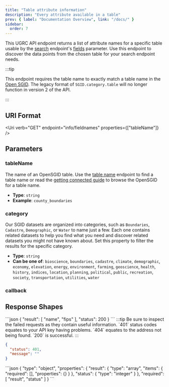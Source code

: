 ```yaml
---
title: "Table attribute information"
description: "Every attribute available in a table"
prev: { label: "Documentation Overview", link: "/docs/" }
sidebar:
  order: 7
---
```



This UGRC API endpoint returns a list of attribute names for a specific table usable by the [search](/docs/v1/endpoints/searching) endpoint's [fields](/docs/v1/endpoints/searching/#fields) parameter. Use this endpoint to discover the data points from the chosen table for your search endpoint needs.

:::tip

This endpoint requires the table name to exactly match a table name in the [Open SGID](https://gis.utah.gov/documentation/sgid/open-sgid). The legacy format of `SGID.category.table` will no longer function in version 2 of the API.

:::

## URI Format

<Uri verb="GET" endpoint="info/fieldnames" properties={["tableName"]} />

## Parameters

<Card title="Required path parameters" icon="approve-check">

### tableName

The name of an OpenSGID table. Use the [table name](/docs/v1/endpoints/feature-class-names) endpoint to find a table name or read the [getting connected guide](https://gis.utah.gov/documentation/sgid/open-sgid/) to browse the OpenSGID for a table name.

- **Type**: `string`
- **Example**: `county_boundaries`

</Card>
<Card title="Optional query string parameters" icon="setting">

### category

Our SGID datasets are organized into categories, such as `Boundaries`, `Cadastre`, `Demographic`, or `Water` to name just a few. Each one contains related datasets to help you find what you need and discover related datasets you might not have known about. Set this property to filter the results for the specific category.

- **Type**: `string`
- **Can be one of**: `bioscience`, `boundaries`, `cadastre`, `climate`, `demographic`, `economy`, `elevation`, `energy`, `environment`, `farming`, `geoscience`, `health`, `history`, `indices`, `location`, `planning`, `political`, `public`, `recreation`, `society`, `transportation`, `utilities`, `water`

### callback

<Callback />

</Card>

## Response Shapes

<Tabs>
	<TabItem label="Successful Example">
  ```json
{
    "result": [
       "name",
       "fips"
    ],
    "status": 200
}
```
</TabItem>
	<TabItem label="Error Example">
  :::tip
  Be sure to inspect the failed requests as they contain useful information. `401` status codes equates to your API key having problems. `404` equates to the address not being found. `200` is successful.
  :::

```json
{
  "status": 401,
  "message": ""
}
```

  </TabItem>
  <TabItem label="JSON Schema">
```json
{
  "type": "object",
  "properties": {
    "result": {
      "type": "array",
      "items": {
        "required": [],
        "properties": {}
      }
    },
    "status": {
      "type": "integer"
    }
  },
  "required": [
    "result",
    "status"
  ]
}
```
  </TabItem>
</Tabs>
